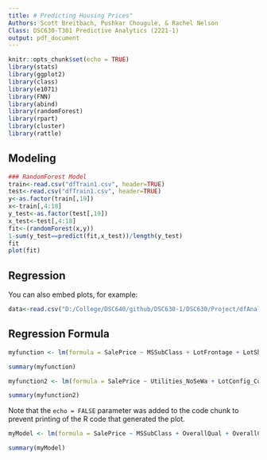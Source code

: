 ---
title: # Predicting Housing Prices"
Authors: Scott Breitbach, Pushkar Chougule, & Rachel Nelson  
Class: DSC630-T301 Predictive Analytics (2221-1)
output: pdf_document
---

```{r setup, include=FALSE}
knitr::opts_chunk$set(echo = TRUE)
library(stats)
library(ggplot2)
library(class)
library(e1071)
library(FNN)
library(abind)
library(randomForest)
library(rpart)
library(cluster)
library(rattle)

```

## Modeling

```{r cars}
### RandomForest Model
train<-read.csv("dfTrain1.csv", header=TRUE)
test<-read.csv("dfTrain1.csv", header=TRUE)
y<-as.factor(train[,19])
x<-train[,4:18]
y_test<-as.factor(test[,19])
x_test<-test[,4:18]
fit<-(randomForest(x,y))
1-sum(y_test==predict(fit,x_test))/length(y_test)
fit
plot(fit)

```

## Regression

You can also embed plots, for example:

```{r readdata}

data<-read.csv("D:/College/DSC640/github/DSC630-1/DSC630/Project/dfAnalysis.csv", header=TRUE)
```

## Regression Formula
```{r reg1}


myfunction <- lm(formula = SalePrice ~ MSSubClass + LotFrontage + LotShape + LandSlope + OverallQual + OverallCond + YearBuilt + YearRemodAdd + MasVnrArea + ExterQual + ExterCond + BsmtQual + BsmtCond + BsmtExposure + BsmtFinType1 + BsmtFinSF1 + BsmtFinType2 + BsmtFinSF2 + BsmtUnfSF + TotalBsmtSF + HeatingQC + CentralAir + X1stFlrSF + X2ndFlrSF + LowQualFinSF + GrLivArea + BsmtFullBath + BsmtHalfBath + FullBath + HalfBath + BedroomAbvGr + KitchenAbvGr + KitchenQual + TotRmsAbvGrd + Functional + Fireplaces + FireplaceQu + GarageYrBlt +     GarageFinish + GarageCars + GarageArea + GarageQual + GarageCond + PavedDrive + WoodDeckSF + OpenPorchSF + EnclosedPorch + X3SsnPorch + ScreenPorch + PoolArea + PoolQC + MiscVal + MoSold + YrSold + MSZoning_FV + MSZoning_RH + MSZoning_RL + MSZoning_RM + Street_Grvl + Street_Pave + Alley_Grvl + Alley_None + Alley_Pave + LandContour_Bnk + LandContour_HLS + LandContour_Low + LandContour_Lvl + Utilities_AllPub, data = data)

summary(myfunction)
```
```{r reg2}


myfunction2 <- lm(formula = SalePrice ~ Utilities_NoSeWa + LotConfig_Corner + LotConfig_CulDSac + LotConfig_FR2 +     LotConfig_FR3 + LotConfig_Inside + Neighborhood_Blmngtn + Neighborhood_Blueste + Neighborhood_BrDale + Neighborhood_BrkSide + Neighborhood_ClearCr + Neighborhood_CollgCr + Neighborhood_Crawfor + Neighborhood_Edwards + Neighborhood_Gilbert + Neighborhood_IDOTRR + Neighborhood_MeadowV + Neighborhood_Mitchel + Neighborhood_NAmes + Neighborhood_NPkVill + Neighborhood_NWAmes + Neighborhood_NoRidge + Neighborhood_NridgHt + Neighborhood_OldTown + Neighborhood_SWISU + Neighborhood_Sawyer + Neighborhood_SawyerW +     Neighborhood_Somerst + Neighborhood_StoneBr + Neighborhood_Timber + Neighborhood_Veenker + Condition1_Artery + Condition1_Feedr + Condition1_Norm + Condition1_PosA + Condition1_PosN + Condition1_RRAe + Condition1_RRAn + Condition1_RRNe + Condition1_RRNn + Condition2_Artery + Condition2_Feedr + Condition2_Norm + Condition2_PosA + Condition2_PosN + Condition2_RRAe + Condition2_RRAn + Condition2_RRNn + BldgType_1Fam + BldgType_2fmCon + BldgType_Duplex + BldgType_Twnhs + BldgType_TwnhsE + HouseStyle_1.5Fin +     HouseStyle_1.5Unf + HouseStyle_1Story + HouseStyle_2.5Fin + HouseStyle_2.5Unf + HouseStyle_2Story + HouseStyle_SFoyer + HouseStyle_SLvl + RoofStyle_Flat + RoofStyle_Gable + RoofStyle_Gambrel + RoofStyle_Hip + RoofStyle_Mansard + RoofStyle_Shed + RoofMatl_ClyTile + RoofMatl_CompShg + RoofMatl_Membran + RoofMatl_Metal + RoofMatl_Roll + RoofMatl_Tar.Grv + RoofMatl_WdShake + RoofMatl_WdShngl + Exterior1st_AsbShng + Exterior1st_AsphShn + Exterior1st_BrkComm + Exterior1st_BrkFace + Exterior1st_CBlock +     Exterior1st_CemntBd + Exterior1st_HdBoard + Exterior1st_ImStucc + Exterior1st_MetalSd + Exterior1st_Plywood + Exterior1st_Stone + Exterior1st_Stucco + Exterior1st_VinylSd + Exterior1st_Wd.Sdng + Exterior1st_WdShing + Exterior2nd_AsbShng + Exterior2nd_AsphShn + Exterior2nd_Brk.Cmn + Exterior2nd_BrkFace + Exterior2nd_CBlock + Exterior2nd_CmentBd + Exterior2nd_HdBoard + Exterior2nd_ImStucc + Exterior2nd_MetalSd + Exterior2nd_Other + Exterior2nd_Plywood + Exterior2nd_Stone + Exterior2nd_Stucco +     Exterior2nd_VinylSd + Exterior2nd_Wd.Sdng + Exterior2nd_Wd.Shng + MasVnrType_BrkCmn + MasVnrType_BrkFace + MasVnrType_None + MasVnrType_Stone + Foundation_BrkTil + Foundation_CBlock + Foundation_PConc + Foundation_Slab + Foundation_Stone + Foundation_Wood + Heating_Floor + Heating_GasA + Heating_GasW + Heating_Grav + Heating_OthW + Heating_Wall + CentralAir_N + CentralAir_Y + Electrical_FuseA + Electrical_FuseF + Electrical_FuseP + Electrical_Mix + Electrical_SBrkr + GarageType_2Types + GarageType_Attchd +     GarageType_Basment + GarageType_BuiltIn + GarageType_CarPort + GarageType_Detchd + GarageType_None + Fence_GdPrv + Fence_GdWo + Fence_MnPrv + Fence_MnWw + Fence_None + MiscFeature_Gar2 + MiscFeature_None + MiscFeature_Othr + MiscFeature_Shed + MiscFeature_TenC + SaleType_COD + SaleType_CWD + SaleType_Con + SaleType_ConLD + SaleType_ConLI + SaleType_ConLw + SaleType_New + SaleType_Oth + SaleType_WD + SaleCondition_Abnorml + SaleCondition_AdjLand + SaleCondition_Alloca + SaleCondition_Family +     SaleCondition_Normal + SaleCondition_Partial, data = data)

summary(myfunction2)
```
Note that the `echo = FALSE` parameter was added to the code chunk to prevent printing of the R code that generated the plot.
```{r reg_final}

myModel <- lm(formula = SalePrice ~ MSSubClass + OverallQual + OverallCond + MasVnrArea + ExterQual + BsmtQual + BsmtCond + BsmtExposure + X1stFlrSF + X2ndFlrSF + BedroomAbvGr + KitchenQual + TotRmsAbvGrd + Functional + GarageCars + + Neighborhood_IDOTRR + Neighborhood_NoRidge + Neighborhood_OldTown + Neighborhood_StoneBr + RoofMatl_ClyTile + RoofMatl_CompShg + RoofMatl_Roll + RoofMatl_Tar.Grv + RoofMatl_WdShake + MasVnrType_BrkFace, data = data)

summary(myModel)
```